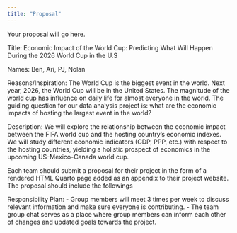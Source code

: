 ```yaml
---
title: "Proposal"
---
```


Your proposal will go here.

Title: Economic Impact of the World Cup: Predicting What Will Happen During the 2026 World Cup in the U.S 

Names: Ben, Ari, PJ, Nolan

Reasons/Inspiration: The World Cup is the biggest event in the world. Next year, 2026, the World Cup will be in the United States. The magnitude of the world cup has influence on daily life for almost everyone in the world. The guiding question for our data analysis project is: what are the economic impacts of hosting the largest event in the world? 

Description: We will explore the relationship between the economic impact between the FIFA world cup and the hosting country's economic indexes. We will study different economic indicators (GDP, PPP, etc.) with respect to the hosting countries, yielding a holistic prospect of economics in the upcoming US-Mexico-Canada world cup.

Each team should submit a proposal for their project in the form of a rendered HTML Quarto page added as an appendix to their project website. The proposal should include the followings



Responsibility Plan: 
- Group members will meet 3 times per week to discuss relevant information and make sure everyone is contributing. 
- The team group chat serves as a place where group members can inform each other of changes and updated goals towards the project. 
